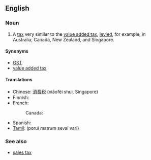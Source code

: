 ==English==
{{wikipedia}}

===Noun===
{{en-noun|sg=[[good]]s [[and]] [[service]]s [[tax]]|es}}

# A [[tax]] very similar to the [[value added tax]], [[levy|levied]], for example, in Australia, Canada, New Zealand, and Singapore.

====Synonyms====
* [[GST]]
* [[value added tax]]

====Translations====
{{trans-top|A tax very similar to the value added tax}}
*Chinese: [[消费税]] (xiāofèi shuì, Singapore)
*Finnish: {{t-|fi|arvonlisävero}}
*French:
*:Canada: {{t|fr|taxe sur les produits et services|f}}
{{trans-mid}}
* Spanish: {{t-|es|impuesto sobre bienes y servicios|m}}
* [[Tamil]]: (porul matrum sevai vari)
{{trans-bottom}}

===See also===
* [[sales tax]]